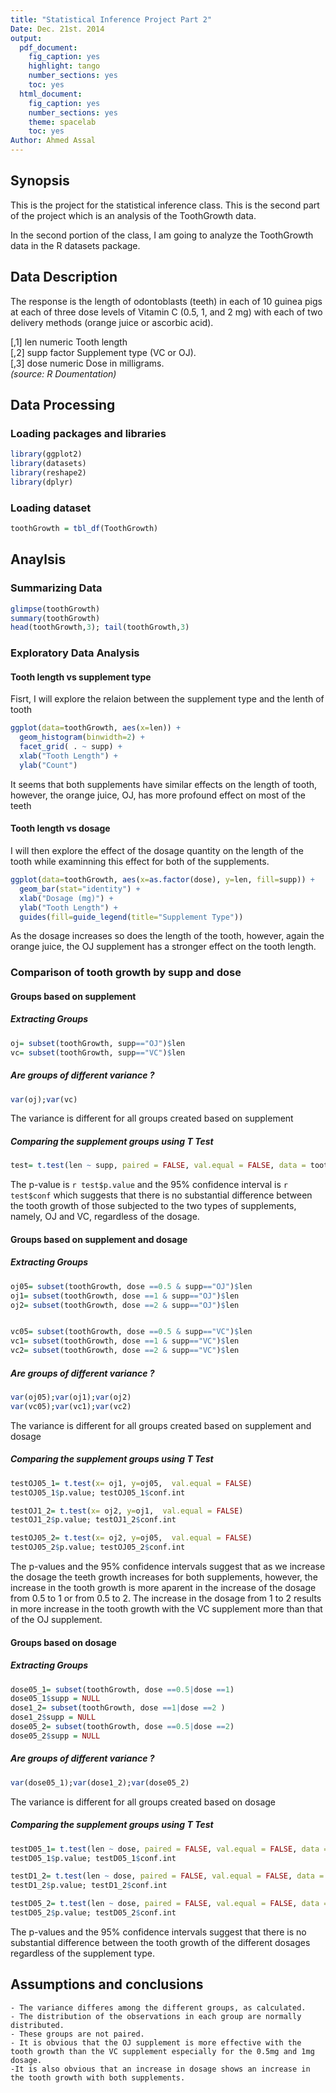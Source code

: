 ```yaml
---
title: "Statistical Inference Project Part 2"
Date: Dec. 21st. 2014
output:
  pdf_document:
    fig_caption: yes
    highlight: tango
    number_sections: yes
    toc: yes
  html_document:
    fig_caption: yes
    number_sections: yes
    theme: spacelab
    toc: yes
Author: Ahmed Assal
---
```

## Synopsis
This is the project for the statistical inference class.  This is the second part of the project which is an analysis of the ToothGrowth data. 

In the second portion of the class, I am going to analyze the ToothGrowth data in the R datasets package.

## Data Description    
The response is the length of odontoblasts (teeth) in each of 10 guinea pigs at each of three dose levels of Vitamin C (0.5, 1, and 2 mg) with each of two delivery methods (orange juice or ascorbic acid).

[,1]   len   numeric	 Tooth length   
[,2]	 supp	 factor	 Supplement type (VC or OJ).   
[,3]	 dose	 numeric	 Dose in milligrams.   
*(source: R Doumentation)*  

## Data Processing
### Loading packages and libraries   
```r
library(ggplot2)
library(datasets)
library(reshape2)
library(dplyr)
```
### Loading dataset
```r
toothGrowth = tbl_df(ToothGrowth)
```

## Anaylsis
### Summarizing Data

```r
glimpse(toothGrowth)
summary(toothGrowth)
head(toothGrowth,3); tail(toothGrowth,3)
```

### Exploratory Data Analysis
#### Tooth length vs supplement type

Fisrt, I will explore the relaion between the supplement type and the lenth of tooth
    
```r
ggplot(data=toothGrowth, aes(x=len)) + 
  geom_histogram(binwidth=2) +
  facet_grid( . ~ supp) +
  xlab("Tooth Length") +
  ylab("Count")
```   

It seems that both supplements have similar effects on the length of tooth, however, the orange juice, OJ, has more profound effect on most of the teeth    

#### Tooth length vs dosage    
I will then explore the effect of the dosage quantity on the length of the tooth while examinning this effect for both of the supplements.    

```r
ggplot(data=toothGrowth, aes(x=as.factor(dose), y=len, fill=supp)) + 
  geom_bar(stat="identity") +
  xlab("Dosage (mg)") +
  ylab("Tooth Length") +
  guides(fill=guide_legend(title="Supplement Type"))
```     

As the dosage increases so does the length of the tooth, however, again the orange juice, the OJ supplement has a stronger effect on the tooth length.

### Comparison of tooth growth by supp and dose   
#### Groups based on supplement
##### Extracting Groups
```r
oj= subset(toothGrowth, supp=="OJ")$len
vc= subset(toothGrowth, supp=="VC")$len

```    
##### Are groups of different variance ?
```r
var(oj);var(vc)

```   

The variance is different for all groups created based on supplement    

##### Comparing the supplement groups using T Test      
```r
test= t.test(len ~ supp, paired = FALSE, val.equal = FALSE, data = toothGrowth)

```    
The p-value is `r test$p.value` and the 95% confidence interval is `r test$conf` which suggests that there is no substantial difference between the tooth growth of those subjected to the two types of supplements, namely, OJ and VC, regardless of the dosage.   

#### Groups based on supplement and dosage
##### Extracting Groups
```r
oj05= subset(toothGrowth, dose ==0.5 & supp=="OJ")$len
oj1= subset(toothGrowth, dose ==1 & supp=="OJ")$len
oj2= subset(toothGrowth, dose ==2 & supp=="OJ")$len


vc05= subset(toothGrowth, dose ==0.5 & supp=="VC")$len
vc1= subset(toothGrowth, dose ==1 & supp=="VC")$len
vc2= subset(toothGrowth, dose ==2 & supp=="VC")$len

```    
##### Are groups of different variance ?
```r
var(oj05);var(oj1);var(oj2)
var(vc05);var(vc1);var(vc2)
```   
The variance is different for all groups created based on supplement and dosage    

##### Comparing the supplement groups using T Test      
```r
testOJ05_1= t.test(x= oj1, y=oj05,  val.equal = FALSE)
testOJ05_1$p.value; testOJ05_1$conf.int

testOJ1_2= t.test(x= oj2, y=oj1,  val.equal = FALSE)
testOJ1_2$p.value; testOJ1_2$conf.int

testOJ05_2= t.test(x= oj2, y=oj05,  val.equal = FALSE)
testOJ05_2$p.value; testOJ05_2$conf.int

```    
The p-values and the 95% confidence intervals suggest that as we increase the dosage the teeth growth increases for both supplements, however, the increase in the tooth growth is more aparent in the increase of the dosage from 0.5 to 1 or from 0.5 to 2. The increase in the dosage from 1 to 2 results in more increase in the tooth growth with the VC supplement more than that of the OJ supplement.   

#### Groups based on dosage
##### Extracting Groups
```r
dose05_1= subset(toothGrowth, dose ==0.5|dose ==1)
dose05_1$supp = NULL
dose1_2= subset(toothGrowth, dose ==1|dose ==2 )
dose1_2$supp = NULL
dose05_2= subset(toothGrowth, dose ==0.5|dose ==2)
dose05_2$supp = NULL
```    
##### Are groups of different variance ?
```r
var(dose05_1);var(dose1_2);var(dose05_2)

```   
The variance is different for all groups created based on dosage    

##### Comparing the supplement groups using T Test      
```r
testD05_1= t.test(len ~ dose, paired = FALSE, val.equal = FALSE, data = dose05_1)
testD05_1$p.value; testD05_1$conf.int

testD1_2= t.test(len ~ dose, paired = FALSE, val.equal = FALSE, data = dose1_2)
testD1_2$p.value; testD1_2$conf.int

testD05_2= t.test(len ~ dose, paired = FALSE, val.equal = FALSE, data = dose05_2)
testD05_2$p.value; testD05_2$conf.int

```    
The p-values and the 95% confidence intervals suggest that there is no substantial difference between the tooth growth of the different dosages regardless of the supplement type.   

## Assumptions and conclusions        
    
    - The variance differes among the different groups, as calculated.
    - The distribution of the observations in each group are normally distributed.
    - These groups are not paired.
    - It is obvious that the OJ supplement is more effective with the tooth growth than the VC supplement especially for the 0.5mg and 1mg dosage.
    -It is also obvious that an increase in dosage shows an increase in the tooth growth with both supplements.
    

    
